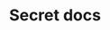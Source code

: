 ---
title: Secret docs
description: Lihat Disini bagaimana saya memulainya
template: splash
hero:
  tagline: Website ini berisi dokumen rahasia bagaimana saya melakukan Projek ini
  image: 
    {
		file: ../../assets/lulagilulagi.png
	}
  actions:
    - text: Tekan tombol ini!
      link: introduction/who
      icon: right-arrow
      variant: primary
    - text: Cek juga karya saya
      link: https://akmlabs.webflow.io/
      icon: external
---